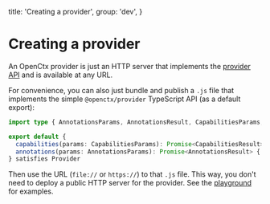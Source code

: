   title: 'Creating a provider',
  group: 'dev',
}

# Creating a provider

An OpenCtx provider is just an HTTP server that implements the [provider API](protocol.mdx#provider-api) and is available at any URL.

For convenience, you can also just bundle and publish a `.js` file that implements the simple `@openctx/provider` TypeScript API (as a default export):

```typescript
import type { AnnotationsParams, AnnotationsResult, CapabilitiesParams, CapabilitiesResult, Provider } from '@openctx/provider'

export default {
  capabilities(params: CapabilitiesParams): Promise<CapabilitiesResult> { /* ... */ }
  annotations(params: AnnotationsParams): Promise<AnnotationsResult> { /* ... */ }
} satisfies Provider
```

Then use the URL (`file://` or `https://`) to that `.js` file. This way, you don't need to deploy a public HTTP server for the provider. See the [playground](/playground) for examples.
